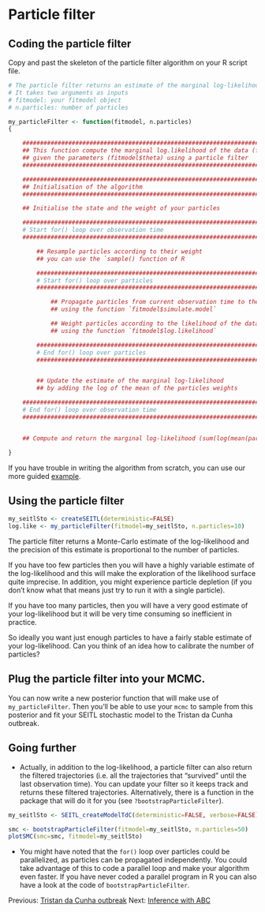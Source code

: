 # Particle filter

## Coding the particle filter

Copy and past the skeleton of the particle filter algorithm on your R script file.

```r

# The particle filter returns an estimate of the marginal log-likelihood.
# It takes two arguments as inputs
# fitmodel: your fitmodel object
# n.particles: number of particles

my_particleFilter <- function(fitmodel, n.particles)
{

    ############################################################################################
    ## This function compute the marginal log.likelihood of the data (fitmodel$data) 
    ## given the parameters (fitmodel$theta) using a particle filter
    ############################################################################################

    ############################################################################################
    ## Initialisation of the algorithm
    ############################################################################################

    ## Initialise the state and the weight of your particles

    ############################################################################################
    # Start for() loop over observation time
    ############################################################################################

        ## Resample particles according to their weight
        ## you can use the `sample() function of R

        ########################################################################################
        # Start for() loop over particles
        ########################################################################################

            ## Propagate particles from current observation time to the next one
            ## using the function `fitmodel$simulate.model`

            ## Weight particles according to the likelihood of the data
            ## using the function `fitmodel$log.likelihood`

        ########################################################################################
        # End for() loop over particles
        ########################################################################################


        ## Update the estimate of the marginal log-likelihood
        ## by adding the log of the mean of the particles weights

    ############################################################################################
    # End for() loop over observation time
    ############################################################################################


    ## Compute and return the marginal log-likelihood (sum(log(mean(particle weight at time i))))

}


```

If you have trouble in writing the algorithm from scratch, you can use our more guided [example](smc_example.md).

## Using the particle filter

```r
my_seitlSto <- createSEITL(deterministic=FALSE)
log.like <- my_particleFilter(fitmodel=my_seitlSto, n.particles=10)
```

The particle filter returns a Monte-Carlo estimate of the log-likelihood and the precision of this estimate is proportional to the number of particles.

If you have too few particles then you will have a highly variable estimate of the log-likelihood and this will make the exploration of the likelihood surface quite imprecise. In addition, you might experience particle depletion (if you don't know what that means just try to run it with a single particle).

If you have too many particles, then you will have a very good estimate of your log-likelihood but it will be very time consuming so inefficient in practice.

So ideally you want just enough particles to have a fairly stable estimate of your log-likelihood. Can you think of an idea how to calibrate the number of particles?


## Plug the particle filter into your MCMC.

You can now write a new posterior function that will make use of `my_particleFilter`. Then you'll be able to use your `mcmc` to sample from this posterior and fit your SEITL stochastic model to the Tristan da Cunha outbreak.

## Going further

* Actually, in addition to the log-likelihood, a particle filter can also return the filtered trajectories (i.e. all the trajectories that "survived" until the last observation time). You can update your filter so it keeps track and returns these filtered trajectories. Alternatively, there is a function in the package that will do it for you (see `?bootstrapParticleFilter`).

```r

my_seitlSto <- SEITL_createModelTdC(deterministic=FALSE, verbose=FALSE) 

```

```r

smc <- bootstrapParticleFilter(fitmodel=my_seitlSto, n.particles=50)
plotSMC(smc=smc, fitmodel=my_seitlSto)

```

* You might have noted that the `for()` loop over particles could be parallelized, as particles can be propagated independently. You could take advantage of this to code a parallel loop and make your algorithm even faster. If you have never coded a parallel program in R you can also have a look at the code of `bootstrapParticleFilter`.

Previous: [Tristan da Cunha outbreak](play_with_seitl.md) Next: [Inference with ABC](ABC.md)

